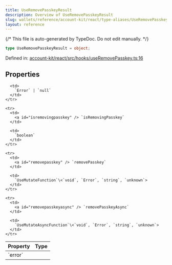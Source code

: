 ```yaml
---
title: UseRemovePasskeyResult
description: Overview of UseRemovePasskeyResult
slug: wallets/reference/account-kit/react/type-aliases/UseRemovePasskeyResult
layout: reference
---
```


{/* This file is auto-generated by TypeDoc. Do not edit manually. */}

```ts
type UseRemovePasskeyResult = object;
```

Defined in: [account-kit/react/src/hooks/useRemovePasskey.ts:16](https://github.com/alchemyplatform/aa-sdk/blob/c1a84188d03473acac2fdb49fb7cd7fdba73169b/account-kit/react/src/hooks/useRemovePasskey.ts#L16)

## Properties

<table>
  <thead>
    <tr>
      <th align="left">Property</th>
      <th align="left">Type</th>
    </tr>
  </thead>

  <tbody>
    <tr>
      <td>
        <a id="error" /> `error`
      </td>

      <td>
        `Error` | `null`
      </td>
    </tr>

    <tr>
      <td>
        <a id="isremovingpasskey" /> `isRemovingPasskey`
      </td>

      <td>
        `boolean`
      </td>
    </tr>

    <tr>
      <td>
        <a id="removepasskey" /> `removePasskey`
      </td>

      <td>
        `UseMutateFunction`\<`void`, `Error`, `string`, `unknown`>
      </td>
    </tr>

    <tr>
      <td>
        <a id="removepasskeyasync" /> `removePasskeyAsync`
      </td>

      <td>
        `UseMutateAsyncFunction`\<`void`, `Error`, `string`, `unknown`>
      </td>
    </tr>

  </tbody>
</table>
